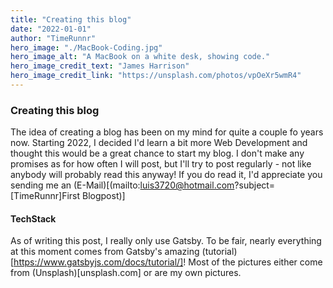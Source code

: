 ```yaml
---
title: "Creating this blog"
date: "2022-01-01"
author: "TimeRunnr"
hero_image: "./MacBook-Coding.jpg"
hero_image_alt: "A MacBook on a white desk, showing code."
hero_image_credit_text: "James Harrison"
hero_image_credit_link: "https://unsplash.com/photos/vpOeXr5wmR4"
---
```

### Creating this blog
The idea of creating a blog has been on my mind for quite a couple fo years now.
Starting 2022, I decided I'd learn a bit more Web Development and thought this would be a great chance to start my blog.
I don't make any promises as for how often I will post, but I'll try to post regularly -  not like anybody will probably read this anyway!
If you do read it, I'd appreciate you sending me an (E-Mail)[(mailto:luis3720@hotmail.com?subject=[TimeRunnr]First Blogpost)]

#### TechStack
As of writing this post, I really only use Gatsby. To be fair, nearly everything at this moment comes from Gatsby's amazing (tutorial)[https://www.gatsbyjs.com/docs/tutorial/]!
Most of the pictures either come from (Unsplash)[unsplash.com] or are my own pictures.